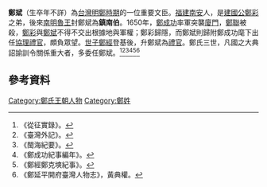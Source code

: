 '''鄭斌'''（生卒年不詳）為[[台灣明鄭時期|台灣明鄭時期]]的一位重要文臣。[[福建|福建]][[南安|南安]]人，是[[鄭彩|建國公鄭彩]]之弟，後來[[隆武帝|南明魯王]]封鄭斌為'''鎮南伯'''。1650年，[[鄭成功|鄭成功]]率軍突襲[[廈門|廈門]]，[[鄭聯|鄭聯]]被殺，[[鄭彩|鄭彩]]與[[鄭斌|鄭斌]]不得不交出根據地與軍權；鄭彩歸隱，而鄭斌則歸附鄭成功麾下出任[[禮部侍郎|協理禮官]]，頗負眾望。[[世子|世子]][[鄭經|鄭經]]登基後，升鄭斌為[[禮部尚書|禮官]]。鄭氏三世，凡國之大典詔諭訓令關係重大者，多委任鄭斌。<ref>《從征實錄》。</ref><ref>《臺灣外記》。</ref><ref>《閩海紀要》。</ref><ref>《鄭成功紀事編年》。</ref><ref>《鄭經鄭克塽紀事》。</ref><ref>《鄭延平開府臺灣人物志》，黃典權。</ref>

== 參考資料 ==
{{reflist}}

[[Category:鄭氏王朝人物|Category:鄭氏王朝人物]]
[[Category:鄭姓|Category:鄭姓]]